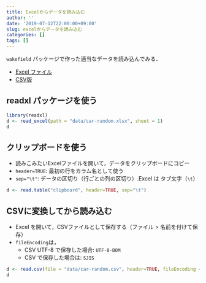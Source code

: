 ```yaml
---
title: Excelからデータを読み込む
author: ''
date: '2019-07-12T22:00:00+09:00'
slug: excelからデータを読み込む
categories: []
tags: []
---
```


`wakefield` パッケージで作った適当なデータを読み込んでみる．

* [Excel ファイル](/post/data/car-random.xlsx)
* [CSV版](/post/data/car-random.csv)

## readxl パッケージを使う

```r
library(readxl)
d <- read_excel(path = "data/car-random.xlsx", sheet = 1)
d
```

## クリップボードを使う

* 読みこみたいExcelファイルを開いて，データをクリップボードにコピー
* `header=TRUE`: 最初の行をカラム名として使う
* `sep="\t"`: データの区切り（行ごとの列の区切り）.Excel は タブ文字（`\t`）

```r
d <- read.table("clipboard", header=TRUE, sep="\t")
```

## CSVに変換してから読み込む

* Excel を開いて，CSVファイルとして保存する（ファイル > 名前を付けて保存）
* `fileEncoding`は，
  * CSV UTF-8 で保存した場合: `UTF-8-BOM`
  * CSV で保存した場合は: `SJIS`

```r
d <- read.csv(file = "data/car-random.csv", header=TRUE, fileEncoding = "UTF-8-BOM")
d
```
